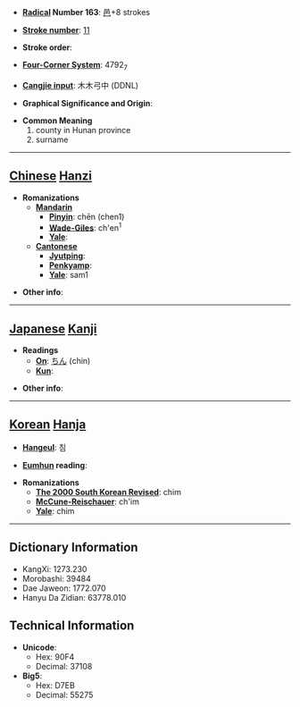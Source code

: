 * '''[[Wiktionary:Chinese radical index| Radical]] Number 163''': [[Wiktionary:Chinese radical index 邑|邑]]+8 strokes

* '''[[Wiktionary:Chinese total strokes index|Stroke number]]''': [[Wiktionary:Chinese total strokes index 11|11]]

* '''Stroke order''': 

* '''[[Wiktionary:Chinese four corner index|Four-Corner System]]''': 4792<sub>7</sub>

* '''[[Wiktionary:Chinese Cangjie index|Cangjie input]]''': 木木弓中 (DDNL)

* '''Graphical Significance and Origin''': 

* '''Common Meaning'''
*#county in Hunan province
*# surname


----

== [[Chinese]] [[Hanzi]] ==

* '''Romanizations'''
** '''[[Mandarin]]'''
*** '''[[Pinyin]]''': chēn (chen1)
*** '''[[Wade-Giles]]''': ch'en<sup>1</sup>
*** '''[[Yale]]''': 
** '''[[Cantonese]]'''
*** '''[[Jyutping]]''':
*** '''[[Penkyamp]]''': 
*** '''[[Yale]]''': sam1

* '''Other info''': 

----

== [[Japanese]] [[Kanji]] ==

* '''Readings'''
** '''[[On]]''': [[ちん]] (chin)
** '''[[Kun]]''': 

* '''Other info''':  

----

== [[Korean]] [[Hanja]] ==

* '''[[Hangeul]]''': 침

* '''[[Eumhun]] reading''': 

* '''Romanizations'''
** '''[[The 2000 South Korean Revised Romanization|The 2000 South Korean Revised]]''': chim
** '''[[McCune-Reischauer]]''': ch'im
** '''[[Yale]]''': chim

----

== Dictionary Information ==

* KangXi: 1273.230
* Morobashi: 39484
* Dae Jaweon: 1772.070
* Hanyu Da Zidian: 63778.010

== Technical Information ==

* '''Unicode''':
** Hex: 90F4
** Decimal: 37108
* '''Big5''':
** Hex: D7EB
** Decimal: 55275